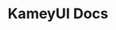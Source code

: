 ---
title: KameyUI Docs
description: Documentación oficial de KameyUI. Una librería de componentes para React.
template: splash
hero:
  tagline: Documentación oficial de KameyUI. Una librería de componentes para React.
  image:
    file: ../../assets/calva-dark.webp
  actions:
    - text: Get started
      link: /docs/installation/
      icon: right-arrow
---